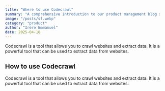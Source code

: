 ```yaml
---
title: "Where to use Codecrawl"
summary: "A comprehensive introduction to our product management blog series"
image: "/posts/sf.webp"
category: "product"
author: "Irere Emmanuel"
date: 2025-04-18
---
```


Codecrawl is a tool that allows you to crawl websites and extract data. It is a powerful tool that can be used to extract data from websites.

## How to use Codecrawl

Codecrawl is a tool that allows you to crawl websites and extract data. It is a powerful tool that can be used to extract data from websites.
